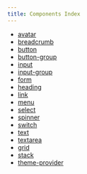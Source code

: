```yaml
---
title: Components Index
---
```


- [avatar](/src/components/avatar/avatar)
- [breadcrumb](/src/components/breadcrumb/breadcrumb)
- [button](/src/components/button/button)
- [button-group](/src/components/button-group/button-group)
- [input](/src/components/input/input)
- [input-group](/src/components/input-group/input-group)
- [form](/src/components/form/form)
- [heading](/src/components/heading/heading)
- [link](/src/components/link/link)
- [menu](/src/components/menu/menu)
- [select](/src/components/select/select)
- [spinner](/src/components/spinner/spinner)
- [switch](/src/components/switch/switch)
- [text](/src/components/text/text)
- [textarea](/src/components/textarea/textarea)
- [grid](/src/components/grid/grid)
- [stack](/src/components/stack/stack)
- [theme-provider](/src/components/theme-provider/theme-provider)
